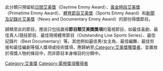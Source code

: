 此分類只預留給[[日間艾美獎|日間艾美獎]]（Daytime Emmy Award）、[[黃金時段艾美獎|黃金時段艾美獎]]（Primetime Emmy Award）、[[體育節目艾美獎|體育節目艾美獎]]（Sports Emmy Award）和[[新聞及記錄片艾美獎|新聞及記錄片艾美獎]]（News and Documentary Emmy Award）的部份得獎節目。

歸類至此的節目，應該只包括嬴得'''節目類艾美獎獎項'''的電視節目，如最佳喜劇、最佳真人/競技節目、最佳現場體育節目（Outstanding Live Sports Series）、最佳記錄片（Best Documentary）等。其他例如最佳男/女主角、最佳編舞、最佳剪接和最佳編劇等個人獎項或技術獎項，應歸納至[[:Category:艾美獎獲獎者|:Category:艾美獎獲獎者]]，並置放於得獎人物的條目中，而非節目本身條目的分類中。
{{Commonscat|Emmy Award winners}}

[[Category:艾美獎|Category:艾美獎]]
[[Category:電視獎項獲得者|Category:電視獎項獲得者]]